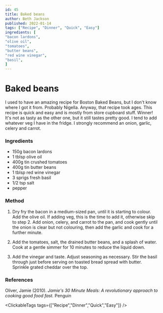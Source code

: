 ```yaml
---
id: 45
title: Baked beans
author: Beth Jackson
published: 2022-01-14
tags: ["Recipe", "Dinner", "Quick", "Easy"]
ingredients: [
"bacon lardons",
"olive oil",
"tomatoes",
"butter beans",
"red wine vinegar",
"basil",
]
---
```


# Baked beans

<BlogTextWrapper>

I used to have an amazing recipe for Boston Baked Beans, but I don't know where I got it from. Probably Nigella. Anyway, that recipe took ages. This recipe is quick and easy and is mostly from store cupboard stuff. Winner! It's not as tasty as the other one, but it still tastes pretty good. I tend to add whatever veg I have in the fridge. I strongly recommend an onion, garlic, celery and carrot.

</BlogTextWrapper>

<BlogTextWrapper>

### Ingredients

- 150g bacon lardons
- 1 tblsp olive oil
- 400g tin crushed tomatoes
- 400g tin butter beans
- 1 tblsp red wine vinegar
- 3 sprigs fresh basil
- 1/2 tsp salt
- pepper

</BlogTextWrapper>

<BlogTextWrapper>

### Method

1. Dry fry the bacon in a medium-sized pan, until it is starting to colour. Add the olive oil. If adding veg, this is the time to add it, otherwise skip to step 2. Add onion, celery, and carrot to the pan, and cook gently until the onion is clear but not colouring, then add the garlic and cook for a further minute.

2. Add the tomatoes, salt, the drained butter beans, and a splash of water. Cook at a gentle simmer for 10 minutes to reduce the liquid down.

<Timer inputHours={0} inputMinutes={10} inputSeconds={0} />

3. Add the vinegar and taste. Adjust seasoning as necessary. Stir the basil through just before serving on toasted bread spread with butter. Sprinkle grated cheddar over the top.

</BlogTextWrapper>

<BlogTextWrapper>

### References

Oliver, Jamie (2010). _Jamie's 30 Minute Meals: A revolutionary approach to cooking good food fast._ Penguin

</BlogTextWrapper>

<ClickableTags tags={["Recipe","Dinner","Quick","Easy"]} />
